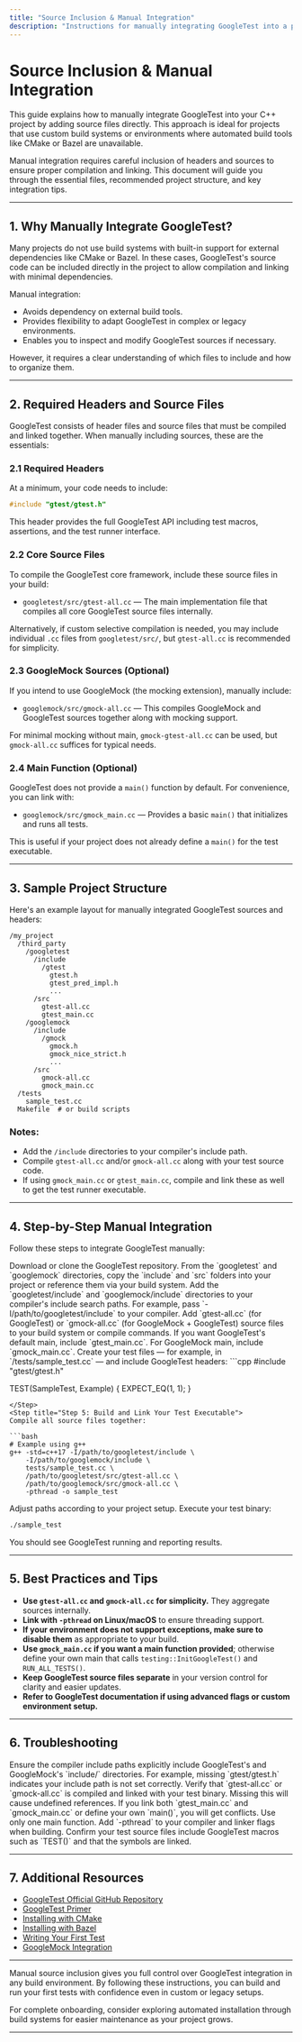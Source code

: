 ```yaml
---
title: "Source Inclusion & Manual Integration"
description: "Instructions for manually integrating GoogleTest into a project by adding source files directly. Suitable for custom build systems or environments without CMake/Bazel support. Explains which headers and sources are essential, and offers sample project structures."
---
```


# Source Inclusion & Manual Integration

This guide explains how to manually integrate GoogleTest into your C++ project by adding source files directly. This approach is ideal for projects that use custom build systems or environments where automated build tools like CMake or Bazel are unavailable.

Manual integration requires careful inclusion of headers and sources to ensure proper compilation and linking. This document will guide you through the essential files, recommended project structure, and key integration tips.

---

## 1. Why Manually Integrate GoogleTest?

Many projects do not use build systems with built-in support for external dependencies like CMake or Bazel. In these cases, GoogleTest's source code can be included directly in the project to allow compilation and linking with minimal dependencies.

Manual integration:

- Avoids dependency on external build tools.
- Provides flexibility to adapt GoogleTest in complex or legacy environments.
- Enables you to inspect and modify GoogleTest sources if necessary.

However, it requires a clear understanding of which files to include and how to organize them.

---

## 2. Required Headers and Source Files

GoogleTest consists of header files and source files that must be compiled and linked together. When manually including sources, these are the essentials:

### 2.1 Required Headers

At a minimum, your code needs to include:

```cpp
#include "gtest/gtest.h"
```

This header provides the full GoogleTest API including test macros, assertions, and the test runner interface.

### 2.2 Core Source Files

To compile the GoogleTest core framework, include these source files in your build:

- `googletest/src/gtest-all.cc` — The main implementation file that compiles all core GoogleTest source files internally.

Alternatively, if custom selective compilation is needed, you may include individual `.cc` files from `googletest/src/`, but `gtest-all.cc` is recommended for simplicity.

### 2.3 GoogleMock Sources (Optional)

If you intend to use GoogleMock (the mocking extension), manually include:

- `googlemock/src/gmock-all.cc` — This compiles GoogleMock and GoogleTest sources together along with mocking support.

For minimal mocking without main, `gmock-gtest-all.cc` can be used, but `gmock-all.cc` suffices for typical needs.

### 2.4 Main Function (Optional)

GoogleTest does not provide a `main()` function by default. For convenience, you can link with:

- `googlemock/src/gmock_main.cc` — Provides a basic `main()` that initializes and runs all tests.

This is useful if your project does not already define a `main()` for the test executable.

---

## 3. Sample Project Structure

Here's an example layout for manually integrated GoogleTest sources and headers:

```plaintext
/my_project
  /third_party
    /googletest
      /include
        /gtest
          gtest.h
          gtest_pred_impl.h
          ...
      /src
        gtest-all.cc
        gtest_main.cc
    /googlemock
      /include
        /gmock
          gmock.h
          gmock_nice_strict.h
          ...
      /src
        gmock-all.cc
        gmock_main.cc
  /tests
    sample_test.cc
  Makefile  # or build scripts
```

### Notes:

- Add the `/include` directories to your compiler's include path.
- Compile `gtest-all.cc` and/or `gmock-all.cc` along with your test source code.
- If using `gmock_main.cc` or `gtest_main.cc`, compile and link these as well to get the test runner executable.

---

## 4. Step-by-Step Manual Integration

Follow these steps to integrate GoogleTest manually:

<Steps>
<Step title="Step 1: Copy Source and Headers">
Download or clone the GoogleTest repository. From the `googletest` and `googlemock` directories, copy the `include` and `src` folders into your project or reference them via your build system.
</Step>
<Step title="Step 2: Configure Include Paths">
Add the `googletest/include` and `googlemock/include` directories to your compiler's include search paths. For example, pass `-I/path/to/googletest/include` to your compiler.
</Step>
<Step title="Step 3: Add Source Files to Build">
Add `gtest-all.cc` (for GoogleTest) or `gmock-all.cc` (for GoogleMock + GoogleTest) source files to your build system or compile commands.
If you want GoogleTest's default main, include `gtest_main.cc`. For GoogleMock main, include `gmock_main.cc`.
</Step>
<Step title="Step 4: Write Your Tests">
Create your test files — for example, in `/tests/sample_test.cc` — and include GoogleTest headers:
```cpp
#include "gtest/gtest.h"

TEST(SampleTest, Example) {
  EXPECT_EQ(1, 1);
}
```
</Step>
<Step title="Step 5: Build and Link Your Test Executable">
Compile all source files together:

```bash
# Example using g++
g++ -std=c++17 -I/path/to/googletest/include \
    -I/path/to/googlemock/include \
    tests/sample_test.cc \
    /path/to/googletest/src/gtest-all.cc \
    /path/to/googlemock/src/gmock-all.cc \
    -pthread -o sample_test
```

Adjust paths according to your project setup.
</Step>
<Step title="Step 6: Run Your Tests">
Execute your test binary:

```bash
./sample_test
```

You should see GoogleTest running and reporting results.
</Step>
</Steps>

---

## 5. Best Practices and Tips

- **Use `gtest-all.cc` and `gmock-all.cc` for simplicity.** They aggregate sources internally.
- **Link with `-pthread` on Linux/macOS** to ensure threading support.
- **If your environment does not support exceptions, make sure to disable them** as appropriate to your build.
- **Use `gmock_main.cc` if you want a main function provided**; otherwise define your own main that calls `testing::InitGoogleTest()` and `RUN_ALL_TESTS()`.
- **Keep GoogleTest source files separate** in your version control for clarity and easier updates.
- **Refer to GoogleTest documentation if using advanced flags or custom environment setup.**

---

## 6. Troubleshooting

<AccordionGroup title="Common Issues & Solutions">
<Accordion title="Compilation Errors Related to Include Paths">
Ensure the compiler include paths explicitly include GoogleTest's and GoogleMock's `include/` directories. For example, missing `gtest/gtest.h` indicates your include path is not set correctly.
</Accordion>
<Accordion title="Linker Errors for GoogleTest Symbols">
Verify that `gtest-all.cc` or `gmock-all.cc` is compiled and linked with your test binary. Missing this will cause undefined references.
</Accordion>
<Accordion title="Multiple Definition Errors for main()">
If you link both `gtest_main.cc` and `gmock_main.cc` or define your own `main()`, you will get conflicts. Use only one main function.
</Accordion>
<Accordion title="Thread Support Errors (e.g., undefined pthread) on Unix">
Add `-pthread` to your compiler and linker flags when building.
</Accordion>
<Accordion title="Test Executable Runs but Finds No Tests">
Confirm your test source files include GoogleTest macros such as `TEST()` and that the symbols are linked.
</Accordion>
</AccordionGroup>

---

## 7. Additional Resources

- [GoogleTest Official GitHub Repository](https://github.com/google/googletest)
- [GoogleTest Primer](https://github.com/google/googletest/blob/main/googletest/docs/primer.md)
- [Installing with CMake](../installation_integration/install_cmake)
- [Installing with Bazel](../installation_integration/install_bazel)
- [Writing Your First Test](../../first_test_run_validation/write_first_test)
- [GoogleMock Integration](https://github.com/google/googletest/tree/main/googlemock)

---

Manual source inclusion gives you full control over GoogleTest integration in any build environment. By following these instructions, you can build and run your first tests with confidence even in custom or legacy setups.

For complete onboarding, consider exploring automated installation through build systems for easier maintenance as your project grows.

---